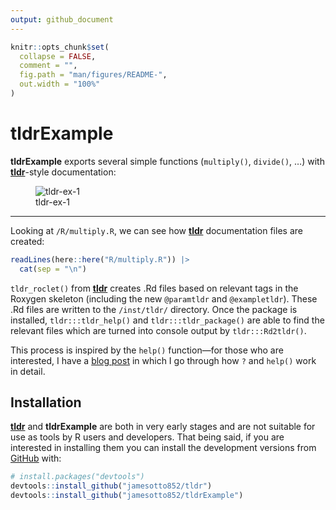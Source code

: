 ```yaml
---
output: github_document
---
```


<!-- README.md is generated from README.Rmd. Please edit that file -->

```r
knitr::opts_chunk$set(
  collapse = FALSE,
  comment = "",
  fig.path = "man/figures/README-",
  out.width = "100%"
)

```

# tldrExample

<!-- badges: start -->
<!-- badges: end -->

**tldrExample** exports several simple functions (`multiply()`, `divide()`, ...) with 
<a href = "https://github.com/jamesotto852/tldr">**tldr**</a>-style documentation:

![tldr-ex-1](man/README-assets/tldr-ex.png)

***

Looking at `/R/multiply.R`, we can see how <a href = "https://github.com/jamesotto852/tldr">**tldr**</a>
documentation files are created:

```r
readLines(here::here("R/multiply.R")) |>
  cat(sep = "\n")
```

`tldr_roclet()` from <a href = "https://github.com/jamesotto852/tldr">**tldr**</a> 
creates .Rd files based on relevant tags in the Roxygen skeleton (including the new `@paramtldr` and `@exampletldr`).
These .Rd files are written to the `/inst/tldr/` directory.
Once the package is installed, `tldr:::tldr_help()` and `tldr:::tldr_package()`
are able to find the relevant files which are turned into console output by `tldr:::Rd2tldr()`.

This process is inspired by the `help()` function---for those who are interested, I have a 
<a href="https://jamesotto852.github.io/Understanding-base-documentation-functions">blog post</a>
in which I go through how `?` and `help()` work in detail.

## Installation

<a href = "https://github.com/jamesotto852/tldr">**tldr**</a> and **tldrExample**
are both in very early stages and are not suitable for use as tools by R users and developers.
That being said, if you are interested in installing them you can install the development versions from <a href="https://github.com">GitHub</a> with:
``` r
# install.packages("devtools")
devtools::install_github("jamesotto852/tldr")
devtools::install_github("jamesotto852/tldrExample")
```

